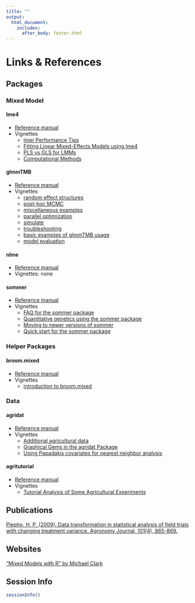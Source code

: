 ```yaml
---
title: ""
output: 
  html_document:
    includes:
      after_body: footer.html		
---
```


# Links & References {.tabset .tabset-fade .tabset-pills}

## Packages

### Mixed Model

#### lme4
* [Reference manual](https://cran.r-project.org/web/packages/lme4/lme4.pdf)
* Vignettes 
  + [lmer Performance Tips](https://cran.r-project.org/web/packages/lme4/vignettes/lmerperf.html)
  + [Fitting Linear Mixed-Effects Models using lme4](https://cran.r-project.org/web/packages/lme4/vignettes/lmer.pdf)
  + [PLS vs GLS for LMMs](https://cran.r-project.org/web/packages/lme4/vignettes/PLSvGLS.pdf)
  + [Computational Methods](https://cran.r-project.org/web/packages/lme4/vignettes/Theory.pdf)

#### glmmTMB
* [Reference manual](https://cran.r-project.org/web/packages/glmmTMB/glmmTMB.pdf)
* Vignettes
  + [random effect structures](https://cran.r-project.org/web/packages/glmmTMB/vignettes/covstruct.html)
  + [post-hoc MCMC](https://cran.r-project.org/web/packages/glmmTMB/vignettes/mcmc.html)
  + [miscellaneous examples](https://cran.r-project.org/web/packages/glmmTMB/vignettes/miscEx.html)
  + [parallel optimization](https://cran.r-project.org/web/packages/glmmTMB/vignettes/parallel.html)
  + [simulate](https://cran.r-project.org/web/packages/glmmTMB/vignettes/sim.html)
  + [troubleshooting](https://cran.r-project.org/web/packages/glmmTMB/vignettes/troubleshooting.html)
  + [basic examples of glmmTMB usage](https://cran.r-project.org/web/packages/glmmTMB/vignettes/glmmTMB.pdf)
  + [model evaluation](https://cran.r-project.org/web/packages/glmmTMB/vignettes/model_evaluation.pdf)

#### nlme
* [Reference manual](https://cran.r-project.org/web/packages/nlme/nlme.pdf)
* Vignettes: none

#### sommer
* [Reference manual](https://cran.r-project.org/web/packages/sommer/sommer.pdf)
* Vignettes
  + [FAQ for the sommer package](https://cran.r-project.org/web/packages/sommer/vignettes/sommer.FAQ.pdf)
  + [Quantitative genetics using the sommer package](https://cran.r-project.org/web/packages/sommer/vignettes/sommer.pdf)
  + [Moving to newer versions of sommer](https://cran.r-project.org/web/packages/sommer/vignettes/sommer.changes.pdf)
  + [Quick start for the sommer package](https://cran.r-project.org/web/packages/sommer/vignettes/sommer.start.pdf)

### Helper Packages

#### broom.mixed
* [Reference manual](https://cran.r-project.org/web/packages/broom.mixed/broom.mixed.pdf)
* Vignettes
  + [introduction to broom.mixed](https://cran.r-project.org/web/packages/broom.mixed/vignettes/broom_mixed_intro.html)

### Data

#### agridat
* [Reference manual](https://cran.r-project.org/web/packages/agridat/agridat.pdf)
* Vignettes
  + [Additional agricultural data](https://cran.r-project.org/web/packages/agridat/vignettes/agridat_data.html)
  + [Graphical Gems in the agridat Package](https://cran.r-project.org/web/packages/agridat/vignettes/agridat_examples.html)
  + [Using Papadakis covariates for nearest neighbor analysis](https://cran.r-project.org/web/packages/agridat/vignettes/agridat_papadakis.html)
  
#### agritutorial
* [Reference manual](https://cran.r-project.org/web/packages/agriTutorial/agriTutorial.pdf)
* Vignettes
  + [Tutorial Analysis of Some Agricultural Experiments](https://cran.r-project.org/web/packages/agriTutorial/vignettes/agriTutorialVignette.pdf)

  
## Publications
[Piepho, H. P. (2009). Data transformation in statistical analysis of field trials with changing treatment variance. Agronomy Journal, 101(4), 865-869.](https://acsess.onlinelibrary.wiley.com/doi/abs/10.2134/agronj2008.0226x)

## Websites
["Mixed Models with R" by Michael Clark](https://m-clark.github.io/mixed-models-with-R/introduction.html){target="_blank"} 

## Session Info
```r
sessionInfo()
```